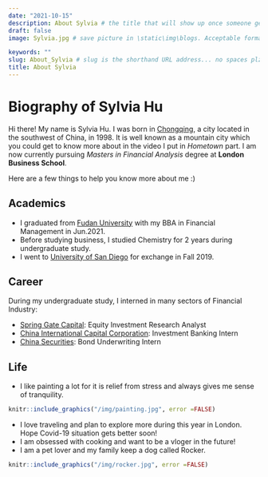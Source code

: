 ```yaml
---
date: "2021-10-15"
description: About Sylvia # the title that will show up once someone gets to this page
draft: false
image: Sylvia.jpg # save picture in \static\img\blogs. Acceptable formats= jpg, jpeg, or png . Your iPhone pics wont work

keywords: ""
slug: About_Sylvia # slug is the shorthand URL address... no spaces plz
title: About Sylvia
---
```


# Biography of Sylvia Hu

Hi there! My name is Sylvia Hu. I was born in [Chongqing](https://en.wikipedia.org/wiki/Chongqing), a city located in the southwest of China, in 1998. It is well known as a mountain city which you could get to know more about in the video I put in *Hometown* part. I am now currently pursuing *Masters in Financial Analysis* degree at **London Business School**.

Here are a few things to help you know more about me :)

## Academics
* I graduated from [Fudan University](https://www.fudan.edu.cn/en/) with my BBA in Financial Management in Jun.2021.
* Before studying business, I studied Chemistry for 2 years during undergraduate study.
* I went to [University of San Diego](https://www.sandiego.edu/) for exchange in Fall 2019. 
    
## Career
During my undergraduate study, I interned in many sectors of Financial Industry:

* [Spring Gate Capital](https://spring-gate.com/): Equity Investment Research Analyst
* [China International Capital Corporation](https://en.cicc.com/): Investment Banking Intern
* [China Securities](https://www.csc108.com/newsiteindex/index.jspx): Bond Underwriting Intern
 
## Life
* I like painting a lot for it is relief from stress and always gives me sense of tranquility.
```r
knitr::include_graphics("/img/painting.jpg", error =FALSE)
```
* I love traveling and plan to explore more during this year in London. Hope Covid-19 situation gets better soon!
* I am obsessed with cooking and want to be a vloger in the future!
* I am a pet lover and my family keep a dog called Rocker.
```r
knitr::include_graphics("/img/rocker.jpg", error =FALSE)
```

